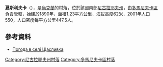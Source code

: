 {{coord|47|48|27|N|30|56|17|E|scale:100000|display=title}}

'''夏斯利夫卡'''（{{lang-uk|Щасливка}}），是[[烏克蘭|烏克蘭]]的村落，位於該國南部[[尼古拉耶夫州|尼古拉耶夫州]]，由[[多馬尼夫卡區|多馬尼夫卡區]]負責管轄，始建於1890年，面積1.23平方公里，海拔高度62米，2001年人口550，人口密度每平方公里447.5人。

==參考資料==
* [http://weather.in.ua/ua/nikolaevskaja/29225 Погода в селі Щасливка] {{Wayback|url=http://weather.in.ua/ua/nikolaevskaja/29225 |date=20160606220531 }}

[[Category:尼古拉耶夫州村落|Category:尼古拉耶夫州村落]]
[[Category:多馬尼夫卡區村落|Category:多馬尼夫卡區村落]]


{{Mykolaiv-geo-stub}}